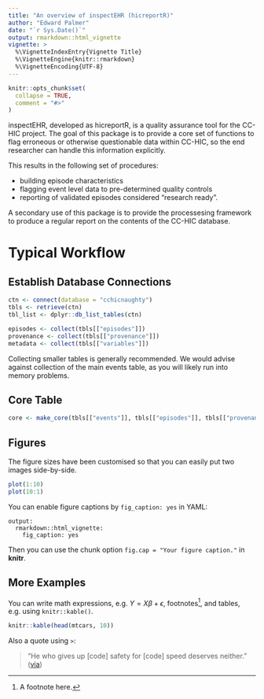 ---
title: "An overview of inspectEHR (hicreportR)"
author: "Edward Palmer"
date: "`r Sys.Date()`"
output: rmarkdown::html_vignette
vignette: >
  %\VignetteIndexEntry{Vignette Title}
  %\VignetteEngine{knitr::rmarkdown}
  %\VignetteEncoding{UTF-8}
---

```{r setup, include = FALSE}
knitr::opts_chunk$set(
  collapse = TRUE,
  comment = "#>"
)
```

inspectEHR, developed as hicreportR, is a quality assurance tool for the CC-HIC project. The goal of this package is to provide a core set of functions to flag erroneous or otherwise questionable data within CC-HIC, so the end researcher can handle this information explicitly.

This results in the following set of procedures:

- building episode characteristics
- flagging event level data to pre-determined quality controls
- reporting of validated episodes considered "research ready".

A secondary use of this package is to provide the processesing framework to produce a regular report on the contents of the CC-HIC database.

# Typical Workflow

## Establish Database Connections

```{r}
ctn <- connect(database = "cchicnaughty")
tbls <- retrieve(ctn)
tbl_list <- dplyr::db_list_tables(ctn)

episodes <- collect(tbls[["episodes"]])
provenance <- collect(tbls[["provenance"]])
metadata <- collect(tbls[["variables"]])
```

Collecting smaller tables is generally recommended. We would advise against collection of the main events table, as you will likely run into memory problems.

## Core Table

```{r}
core <- make_core(tbls[["events"]], tbls[["episodes"]], tbls[["provenance"]])
```

## Figures

The figure sizes have been customised so that you can easily put two images side-by-side. 

```{r, fig.show='hold'}
plot(1:10)
plot(10:1)
```

You can enable figure captions by `fig_caption: yes` in YAML:

    output:
      rmarkdown::html_vignette:
        fig_caption: yes

Then you can use the chunk option `fig.cap = "Your figure caption."` in **knitr**.

## More Examples

You can write math expressions, e.g. $Y = X\beta + \epsilon$, footnotes^[A footnote here.], and tables, e.g. using `knitr::kable()`.

```{r, echo=FALSE, results='asis'}
knitr::kable(head(mtcars, 10))
```

Also a quote using `>`:

> "He who gives up [code] safety for [code] speed deserves neither."
([via](https://twitter.com/hadleywickham/status/504368538874703872))
